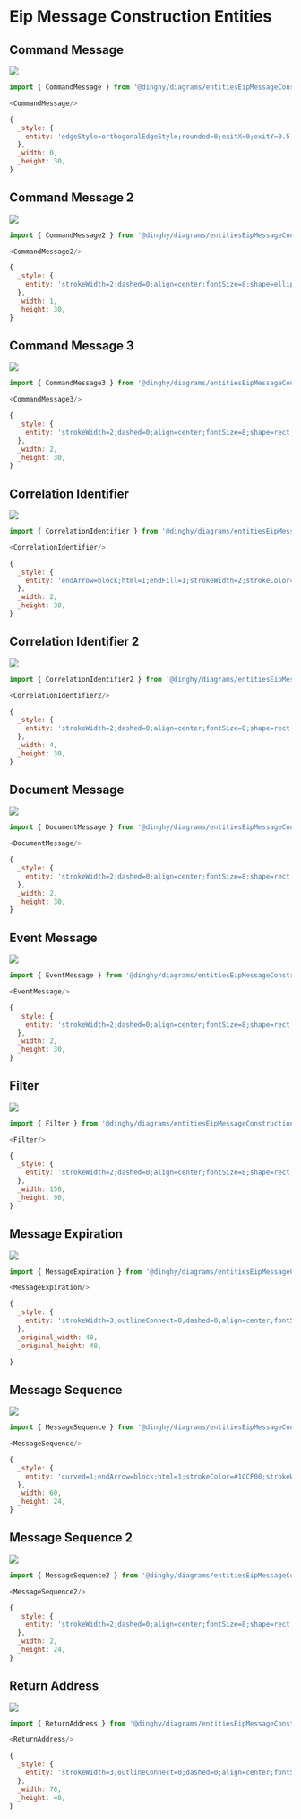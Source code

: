 
# Eip Message Construction Entities


## Command Message

<Tabs>
  <TabItem value="Preview">

![](./command-message.png#drawio)

  </TabItem>
  <TabItem value="Usage">
    
```js
import { CommandMessage } from '@dinghy/diagrams/entitiesEipMessageConstruction'

<CommandMessage/>
```

  </TabItem>
  <TabItem value="Definition">
    
```js
{
  _style: {
    entity: 'edgeStyle=orthogonalEdgeStyle;rounded=0;exitX=0;exitY=0.5;endArrow=none;dashed=0;html=1;strokeColor=#808080;strokeWidth=2;',
  },
  _width: 0,
  _height: 30,
}
```

  </TabItem>
</Tabs>


## Command Message 2

<Tabs>
  <TabItem value="Preview">

![](./command-message-2.png#drawio)

  </TabItem>
  <TabItem value="Usage">
    
```js
import { CommandMessage2 } from '@dinghy/diagrams/entitiesEipMessageConstruction'

<CommandMessage2/>
```

  </TabItem>
  <TabItem value="Definition">
    
```js
{
  _style: {
    entity: 'strokeWidth=2;dashed=0;align=center;fontSize=8;shape=ellipse;fillColor=#808080;strokeColor=none;',
  },
  _width: 1,
  _height: 30,
}
```

  </TabItem>
</Tabs>


## Command Message 3

<Tabs>
  <TabItem value="Preview">

![](./command-message-3.png#drawio)

  </TabItem>
  <TabItem value="Usage">
    
```js
import { CommandMessage3 } from '@dinghy/diagrams/entitiesEipMessageConstruction'

<CommandMessage3/>
```

  </TabItem>
  <TabItem value="Definition">
    
```js
{
  _style: {
    entity: 'strokeWidth=2;dashed=0;align=center;fontSize=8;shape=rect;fillColor=#FF8080;fontStyle=1;whiteSpace=wrap;html=1;',
  },
  _width: 2,
  _height: 30,
}
```

  </TabItem>
</Tabs>


## Correlation Identifier

<Tabs>
  <TabItem value="Preview">

![](./correlation-identifier.png#drawio)

  </TabItem>
  <TabItem value="Usage">
    
```js
import { CorrelationIdentifier } from '@dinghy/diagrams/entitiesEipMessageConstruction'

<CorrelationIdentifier/>
```

  </TabItem>
  <TabItem value="Definition">
    
```js
{
  _style: {
    entity: 'endArrow=block;html=1;endFill=1;strokeWidth=2;strokeColor=#FF9238;rounded=0;',
  },
  _width: 2,
  _height: 30,
}
```

  </TabItem>
</Tabs>


## Correlation Identifier 2

<Tabs>
  <TabItem value="Preview">

![](./correlation-identifier-2.png#drawio)

  </TabItem>
  <TabItem value="Usage">
    
```js
import { CorrelationIdentifier2 } from '@dinghy/diagrams/entitiesEipMessageConstruction'

<CorrelationIdentifier2/>
```

  </TabItem>
  <TabItem value="Definition">
    
```js
{
  _style: {
    entity: 'strokeWidth=2;dashed=0;align=center;fontSize=8;shape=rect;fillColor=#FF9238;strokeColor=#000000;fontStyle=1;fontColor=#ffffff;whiteSpace=wrap;html=1;',
  },
  _width: 4,
  _height: 30,
}
```

  </TabItem>
</Tabs>


## Document Message

<Tabs>
  <TabItem value="Preview">

![](./document-message.png#drawio)

  </TabItem>
  <TabItem value="Usage">
    
```js
import { DocumentMessage } from '@dinghy/diagrams/entitiesEipMessageConstruction'

<DocumentMessage/>
```

  </TabItem>
  <TabItem value="Definition">
    
```js
{
  _style: {
    entity: 'strokeWidth=2;dashed=0;align=center;fontSize=8;shape=rect;fillColor=#C7A0FF;fontStyle=1;whiteSpace=wrap;html=1;',
  },
  _width: 2,
  _height: 30,
}
```

  </TabItem>
</Tabs>


## Event Message

<Tabs>
  <TabItem value="Preview">

![](./event-message.png#drawio)

  </TabItem>
  <TabItem value="Usage">
    
```js
import { EventMessage } from '@dinghy/diagrams/entitiesEipMessageConstruction'

<EventMessage/>
```

  </TabItem>
  <TabItem value="Definition">
    
```js
{
  _style: {
    entity: 'strokeWidth=2;dashed=0;align=center;fontSize=8;shape=rect;fillColor=#83BEFF;fontStyle=1;whiteSpace=wrap;html=1;',
  },
  _width: 2,
  _height: 30,
}
```

  </TabItem>
</Tabs>


## Filter

<Tabs>
  <TabItem value="Preview">

![](./filter.png#drawio)

  </TabItem>
  <TabItem value="Usage">
    
```js
import { Filter } from '@dinghy/diagrams/entitiesEipMessageConstruction'

<Filter/>
```

  </TabItem>
  <TabItem value="Definition">
    
```js
{
  _style: {
    entity: 'strokeWidth=2;dashed=0;align=center;fontSize=8;shape=rect;fillColor=#c0f5a9;verticalLabelPosition=bottom;verticalAlign=top;html=1;',
  },
  _width: 150,
  _height: 90,
}
```

  </TabItem>
</Tabs>


## Message Expiration

<Tabs>
  <TabItem value="Preview">

![](./message-expiration.png#drawio)

  </TabItem>
  <TabItem value="Usage">
    
```js
import { MessageExpiration } from '@dinghy/diagrams/entitiesEipMessageConstruction'

<MessageExpiration/>
```

  </TabItem>
  <TabItem value="Definition">
    
```js
{
  _style: {
    entity: 'strokeWidth=3;outlineConnect=0;dashed=0;align=center;fontSize=8;shape=mxgraph.eip.messExp;html=1;verticalLabelPosition=bottom;verticalAlign=top',
  },
  _original_width: 48,
  _original_height: 48,

}
```

  </TabItem>
</Tabs>


## Message Sequence

<Tabs>
  <TabItem value="Preview">

![](./message-sequence.png#drawio)

  </TabItem>
  <TabItem value="Usage">
    
```js
import { MessageSequence } from '@dinghy/diagrams/entitiesEipMessageConstruction'

<MessageSequence/>
```

  </TabItem>
  <TabItem value="Definition">
    
```js
{
  _style: {
    entity: 'curved=1;endArrow=block;html=1;strokeColor=#1CCF00;strokeWidth=2;endSize=3;rounded=0;',
  },
  _width: 60,
  _height: 24,
}
```

  </TabItem>
</Tabs>


## Message Sequence 2

<Tabs>
  <TabItem value="Preview">

![](./message-sequence-2.png#drawio)

  </TabItem>
  <TabItem value="Usage">
    
```js
import { MessageSequence2 } from '@dinghy/diagrams/entitiesEipMessageConstruction'

<MessageSequence2/>
```

  </TabItem>
  <TabItem value="Definition">
    
```js
{
  _style: {
    entity: 'strokeWidth=2;dashed=0;align=center;fontSize=8;shape=rect;fillColor=#80FF6C;strokeColor=#000000;fontStyle=1;whiteSpace=wrap;html=1;',
  },
  _width: 2,
  _height: 24,
}
```

  </TabItem>
</Tabs>


## Return Address

<Tabs>
  <TabItem value="Preview">

![](./return-address.png#drawio)

  </TabItem>
  <TabItem value="Usage">
    
```js
import { ReturnAddress } from '@dinghy/diagrams/entitiesEipMessageConstruction'

<ReturnAddress/>
```

  </TabItem>
  <TabItem value="Definition">
    
```js
{
  _style: {
    entity: 'strokeWidth=3;outlineConnect=0;dashed=0;align=center;fontSize=8;shape=mxgraph.eip.retAddr;html=1;verticalLabelPosition=bottom;fillColor=#FFE040;verticalAlign=top;',
  },
  _width: 78,
  _height: 48,
}
```

  </TabItem>
</Tabs>

